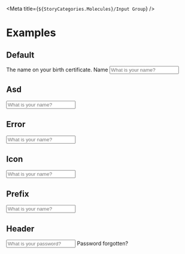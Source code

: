 
<Meta title={`${StoryCategories.Molecules}/Input Group`} />

<InputGroupDocs />

# Examples

## Default

<Canvas>
    <div class="flex items-center h-48">
        <p-input-group>
            <span slot="helper">The name on your birth certificate.</span>
            <span slot="label">Name</span>
            <input slot="input" type="text" placeholder="What is your name?" />
        </p-input-group>
    </div>
</Canvas>

## Asd

<Canvas>
    <div class="flex items-center h-48">
        <p-input-group
            helper="The name your mom/dad provided you."
            label="Name"
        >
            <input slot="input" type="text" placeholder="What is your name?" />
        </p-input-group>
    </div>
</Canvas>

## Error

<Canvas>
    <div class="flex items-center h-48">
        <p-input-group label="Name" error="Verplicht veld">
            <input slot="input" type="text" placeholder="What is your name?" />
        </p-input-group>
    </div>
</Canvas>

## Icon

<Canvas>
    <div class="flex items-center h-48">
        <p-input-group label="Name" icon="person">
            <input slot="input" type="text" placeholder="What is your name?" />
        </p-input-group>
    </div>
</Canvas>

## Prefix

<Canvas>
    <div class="flex items-center h-48">
        <p-input-group label="Name" prefix="%">
            <input slot="input" type="text" placeholder="What is your name?" />
        </p-input-group>
    </div>
</Canvas>

## Header

<Canvas>
    <div class="flex items-center h-48">
        <p-input-group label="Password">
            <input
                slot="input"
                type="password"
                placeholder="What is your password?"
            />
            <p-button slot="header" variant="text" size="small" class="-mb-2">
                Password forgotten?
            </p-button>
        </p-input-group>
    </div>
</Canvas>
